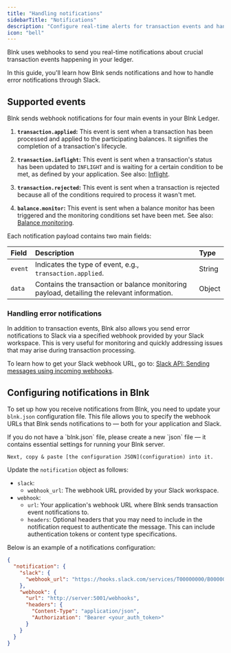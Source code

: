 ```yaml
---
title: "Handling notifications"
sidebarTitle: "Notifications"
description: "Configure real-time alerts for transaction events and handle error notifications through Slack. Stay updated with critical information."
icon: "bell"
---
```



Blnk uses webhooks to send you real-time notifications about crucial transaction events happening in your ledger. 

In this guide, you'll learn how Blnk sends notifications and how to handle error notifications through Slack. 

## Supported events

Blnk sends webhook notifications for four main events in your Blnk Ledger.

1. **`transaction.applied`:** This event is sent when a transaction has been processed and applied to the participating balances. It signifies the completion of a transaction's lifecycle.

2. **`transaction.inflight`:** This event is sent when a transaction's status has been updated to `INFLIGHT` and is waiting for a certain condition to be met, as defined by your application. See also: [ Inflight](../transactions/inflight).

3. **`transaction.rejected`:** This event is sent when a transaction is rejected because all of the conditions required to process it wasn't met. 

4. **`balance.monitor`:** This event is sent when a balance monitor has been triggered and the monitoring conditions set have been met. See also: [Balance monitoring](../balances/balance-monitoring).

Each notification payload contains two main fields:

| Field | Description | Type
| :--- | :--- | :---
| `event` | Indicates the type of event, e.g., `transaction.applied`. | String
| `data` | Contains the transaction or balance monitoring payload, detailing the relevant information. | Object

### Handling error notifications

In addition to transaction events, Blnk also allows you send error notifications to Slack via a specified webhook provided by your Slack workspace. This is very useful for monitoring and quickly addressing issues that may arise during transaction processing.

To learn how to get your Slack webhook URL, go to: [Slack API: Sending messages using incoming webhooks](https://api.slack.com/messaging/webhooks).

## Configuring notifications in Blnk

To set up how you receive notifications from Blnk, you need to update your `blnk.json` configuration file. This file allows you to specify the webhook URLs that Blnk sends notifications to — both for your application and Slack.

<Warning>
    If you do not have a `blnk.json` file, please create a new `json` file — it contains essential settings for running your Blnk server.

    Next, copy & paste [the configuration JSON](configuration) into it.
</Warning>

Update the `notification` object as follows:

- `slack`:
	- `webhook_url`: The webhook URL provided by your Slack workspace.
- `webhook`:
	- `url`: Your application's webhook URL where Blnk sends transaction event notifications to.
	- `headers`: Optional headers that you may need to include in the notification request to authenticate the message. This can include authentication tokens or content type specifications.

Below is an example of a notifications configuration:

```json blnk.json
{
  "notification": {
    "slack": {
      "webhook_url": "https://hooks.slack.com/services/T00000000/B00000000/XXXXXXXXXXXXXXXXXXXXXXXX"
    },
    "webhook": {
      "url": "http://server:5001/webhooks",
      "headers": {
        "Content-Type": "application/json",
        "Authorization": "Bearer <your_auth_token>"
      }
    }
  }
}
```

<NeedHelp />